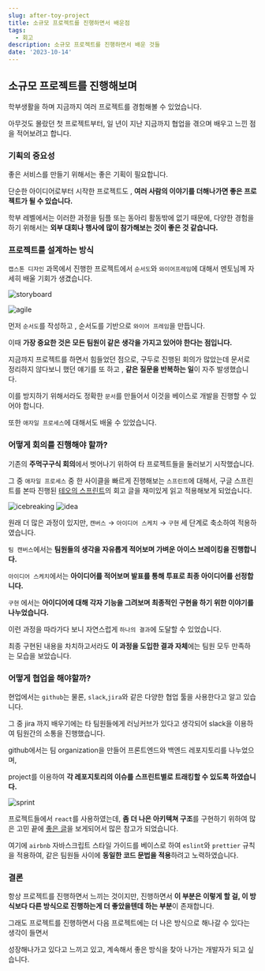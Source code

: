 ```yaml
---
slug: after-toy-project
title: 소규모 프로젝트를 진행하면서 배운점
tags:
  - 회고
description: 소규모 프로젝트를 진행하면서 배운 것들
date: '2023-10-14'
---
```


## 소규모 프로젝트를 진행해보며

학부생활을 하며 지금까지 여러 프로젝트를 경험해볼 수 있었습니다.

아무것도 몰랐던 첫 프로젝트부터, 일 년이 지난 지금까지 협업을 겪으며 배우고 느낀 점을 적어보려고 합니다.

### 기획의 중요성

좋은 서비스를 만들기 위해서는 좋은 기획이 필요합니다.

단순한 아이디어로부터 시작한 프로젝트도 , **여러 사람의 이야기를 더해나가면 좋은 프로젝트가 될 수 있습니다.**

학부 레벨에서는 이러한 과정을 팀플 또는 동아리 활동밖에 없기 때문에, 다양한 경험을 하기 위해서는 **외부 대회나 행사에 많이 참가해보는 것이 좋은 것 같습니다.**

### 프로젝트를 설계하는 방식

`캡스톤 디자인` 과목에서 진행한 프로젝트에서 `순서도`와 `와이어프레임`에 대해서 멘토님께 자세히 배울 기회가 생겼습니다.

![storyboard](/public/posts/blog/after-toy-project/storyboard.png)

![agile](/public/posts/blog/after-toy-project/agile.png)

먼저 `순서도`를 작성하고 , 순서도를 기반으로 `와이어 프레임`을 만듭니다.

이때 **가장 중요한 것은 모든 팀원이 같은 생각을 가지고 있어야 한다는 점입니다.**

지금까지 프로젝트를 하면서 힘들었던 점으로, 구두로 진행된 회의가 많았는데 문서로 정리하지 않다보니 했던 얘기를 또 하고 , **같은 질문을 반복하는 일**이 자주 발생했습니다.

이를 방지하기 위해서라도 정확한 `문서`를 만들어서 이것을 베이스로 개발을 진행할 수 있어야 합니다.

또한 `애자일 프로세스`에 대해서도 배울 수 있었습니다.

### 어떻게 회의를 진행해야 할까?

기존의 **주먹구구식 회의**에서 벗어나기 위하여 타 프로젝트들을 둘러보기 시작했습니다.

그 중 `애자일 프로세스` 중 한 사이클을 빠르게 진행해보는 `스프린트`에 대해서, 구글 스프린트를 본따 진행된 [테오의 스프린트](https://velog.io/@teo/google-sprint-1)의 회고 글을 재미있게 읽고 적용해보게 되었습니다.

![icebreaking](/public/posts/blog/after-toy-project/icebreaking.png)
![idea](/public/posts/blog/after-toy-project/idea.png)

원래 더 많은 과정이 있지만, `캔버스` → `아이디어 스케치` → `구현` 세 단계로 축소하여 적용하였습니다.

`팀 캔버스`에서는 **팀원들의 생각을 자유롭게 적어보며 가벼운 아이스 브레이킹을 진행합니다.**

`아이디어 스케치`에서는 **아이디어를 적어보며 발표를 통해 투표로 최종 아이디어를 선정합니다.**

`구현` 에서는 **아이디어에 대해 각자 기능을 그려보며 최종적인 구현을 하기 위한 이야기를 나누었습니다.**

이런 과정을 따라가다 보니 자연스럽게 `하나의 결과`에 도달할 수 있었습니다.

최종 구현된 내용을 차치하고서라도 **이 과정을 도입한 결과 자체**에는 팀원 모두 만족하는 모습을 보았습니다.

### 어떻게 협업을 해야할까?

현업에서는 `github`는 물론, `slack`,`jira`와 같은 다양한 협업 툴을 사용한다고 알고 있습니다.

그 중 jira 까지 배우기에는 타 팀원들에게 러닝커브가 있다고 생각되어 slack을 이용하여 팀원간의 소통을 진행했습니다.

github에서는 팀 organization을 만들어 프론트엔드와 백엔드 레포지토리를 나누었으며,

project를 이용하여 **각 레포지토리의 이슈를 스프린트별로 트래킹할 수 있도록 하였습니다.**

![sprint](/public/posts/blog/after-toy-project/sprint.png)

프로젝트들에서 `react`를 사용하였는데, **좀 더 나은 아키텍쳐 구조**를 구현하기 위하여 많은 고민 끝에 [좋은 글](https://github.com/alan2207/bulletproof-react)을 보게되어서 많은 참고가 되었습니다.

여기에 `airbnb` 자바스크립트 스타일 가이드를 베이스로 하여 `eslint`와 `prettier` 규칙을 적용하여, 같은 팀원들 사이에 **동일한 코드 문법을 적용**하려고 노력하였습니다.

### 결론

항상 프로젝트를 진행하면서 느끼는 것이지만, 진행하면서 **이 부분은 이렇게 할 걸, 이 방식보다 다른 방식으로 진행하는게 더 좋았을텐데 하는 부분**이 존재합니다.

그래도 프로젝트를 진행하면서 다음 프로젝트에는 더 나은 방식으로 해나갈 수 있다는 생각이 들면서

성장해나가고 있다고 느끼고 있고, 계속해서 좋은 방식을 찾아 나가는 개발자가 되고 싶습니다.
